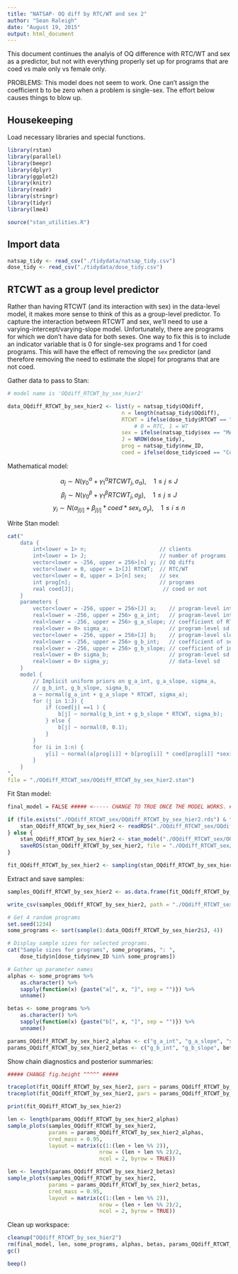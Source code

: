 ```yaml
---
title: "NATSAP- OQ diff by RTC/WT and sex 2"
author: "Sean Raleigh"
date: "August 19, 2015"
output: html_document
---
```


This document continues the analyis of OQ difference with RTC/WT and sex as a predictor, but not with everything properly set up for programs that are coed vs male only vs female only.

PROBLEMS: This model does not seem to work. One can't assign the coefficient b to be zero when a problem is single-sex. The effort below causes things to blow up.

## Housekeeping

Load necessary libraries and special functions.

```r
library(rstan)
library(parallel)
library(beepr)
library(dplyr)
library(ggplot2)
library(knitr)
library(readr)
library(stringr)
library(tidyr)
library(lme4)
```

```r
source("stan_utilities.R")
```

## Import data

```r
natsap_tidy <- read_csv("./tidydata/natsap_tidy.csv")
dose_tidy <- read_csv("./tidydata/dose_tidy.csv")
```


## RTCWT as a group level predictor

Rather than having RTCWT (and its interaction with sex) in the data-level model, it makes more sense to think of this as a group-level predictor. To capture the interaction between RTCWT and sex, we'll need to use a varying-intercept/varying-slope model. Unfortunately, there are programs for which we don't have data for both sexes. One way to fix this is to include an indicator variable that is 0 for single-sex programs and 1 for coed programs. This will have the effect of removing the `sex` predictor (and therefore removing the need to estimate the slope) for programs that are not coed.

Gather data to pass to Stan:

```r
# model name is 'OQdiff_RTCWT_by_sex_hier2'

data_OQdiff_RTCWT_by_sex_hier2 <- list(y = natsap_tidy$OQdiff,
                                    n = length(natsap_tidy$OQdiff),
                                    RTCWT = ifelse(dose_tidy$RTCWT == "RTC", 0, 1),
                                        # 0 = RTC, 1 = WT
                                    sex = ifelse(natsap_tidy$sex == "MALE", 0, 1),
                                    J = NROW(dose_tidy),
                                    prog = natsap_tidy$new_ID,
                                    coed = ifelse(dose_tidy$coed == "Coed", 1, 0))
```

Mathematical model:

$$ \alpha_{j} \sim N\left( \gamma^{\alpha}_{0} + \gamma^{\alpha}_{1} RTCWT_{j},
        \sigma_{\alpha} \right), \quad 1 \leq j \leq J $$
$$ \beta_{j} \sim N\left( \gamma^{\beta}_{0} + \gamma^{\beta}_{1} RTCWT_{j},
        \sigma_{\beta} \right), \quad 1 \leq j \leq J $$
$$ y_{i} \sim N\left( \alpha_{j[i]} + \beta_{j[i]} * coed * sex_{i},
        \sigma_{y} \right), \quad 1 \leq i \leq n $$

Write Stan model:

```r
cat("
    data {
        int<lower = 1> n;                       // clients
        int<lower = 1> J;                       // number of programs
        vector<lower = -256, upper = 256>[n] y; // OQ diffs
        vector<lower = 0, upper = 1>[J] RTCWT;  // RTC/WT
        vector<lower = 0, upper = 1>[n] sex;    // sex
        int prog[n];                            // programs
        real coed[J];                            // coed or not
    }
    parameters {
        vector<lower = -256, upper = 256>[J] a;    // program-level intercepts
        real<lower = -256, upper = 256> g_a_int;   // program-level intercept
        real<lower = -256, upper = 256> g_a_slope; // coefficient of RTCWT
        real<lower = 0> sigma_a;                   // program-level sd
        vector<lower = -256, upper = 256>[J] b;    // program-level slopes
        real<lower = -256, upper = 256> g_b_int;   // coefficient of sex
        real<lower = -256, upper = 256> g_b_slope; // coefficient of interaction
        real<lower = 0> sigma_b;                   // program-level sd 
        real<lower = 0> sigma_y;                   // data-level sd
    }
    model {
        // Implicit uniform priors on g_a_int, g_a_slope, sigma_a,
        // g_b_int, g_b_slope, sigma_b,
        a ~ normal(g_a_int + g_a_slope * RTCWT, sigma_a);
        for (j in 1:J) {
            if (coed[j] ==1 ) {
                b[j] ~ normal(g_b_int + g_b_slope * RTCWT, sigma_b);
            } else {
                b[j] ~ normal(0, 0.1);
            }
        }
        for (i in 1:n) {
            y[i] ~ normal(a[prog[i]] + b[prog[i]] * coed[prog[i]] *sex[i], sigma_y);
        }
    }
",
file = "./OQdiff_RTCWT_sex/OQdiff_RTCWT_by_sex_hier2.stan")
```

Fit Stan model:

```r
final_model = FALSE ##### <----- CHANGE TO TRUE ONCE THE MODEL WORKS. #####

if (file.exists("./OQdiff_RTCWT_sex/OQdiff_RTCWT_by_sex_hier2.rds") & final_model == TRUE) {
    stan_OQdiff_RTCWT_by_sex_hier2 <- readRDS("./OQdiff_RTCWT_sex/OQdiff_RTCWT_by_sex_hier2.rds")
} else {
    stan_OQdiff_RTCWT_by_sex_hier2 <- stan_model("./OQdiff_RTCWT_sex/OQdiff_RTCWT_by_sex_hier2.stan")
    saveRDS(stan_OQdiff_RTCWT_by_sex_hier2, file = "./OQdiff_RTCWT_sex/OQdiff_RTCWT_by_sex_hier2.rds")
}

fit_OQdiff_RTCWT_by_sex_hier2 <- sampling(stan_OQdiff_RTCWT_by_sex_hier2, data = data_OQdiff_RTCWT_by_sex_hier2)
```

Extract and save samples:

```r
samples_OQdiff_RTCWT_by_sex_hier2 <- as.data.frame(fit_OQdiff_RTCWT_by_sex_hier2)

write_csv(samples_OQdiff_RTCWT_by_sex_hier2, path = "./OQdiff_RTCWT_sex/OQdiff_RTCWT_by_sex_hier2.csv")

# Get 4 random programs
set.seed(1234)
some_programs <- sort(sample(1:data_OQdiff_RTCWT_by_sex_hier2$J, 4))

# Display sample sizes for selected programs.
cat("Sample sizes for programs", some_programs, ": ",
    dose_tidy$n[dose_tidy$new_ID %in% some_programs])

# Gather up parameter names
alphas <- some_programs %>%
    as.character() %>%
    sapply(function(x) {paste("a[", x, "]", sep = "")}) %>%
    unname()

betas <- some_programs %>%
    as.character() %>%
    sapply(function(x) {paste("b[", x, "]", sep = "")}) %>%
    unname()

params_OQdiff_RTCWT_by_sex_hier2_alphas <- c("g_a_int", "g_a_slope", "sigma_a", alphas)
params_OQdiff_RTCWT_by_sex_hier2_betas <- c("g_b_int", "g_b_slope", betas)
```

Show chain diagnostics and posterior summaries:

```r
##### CHANGE fig.height ^^^^^ #####

traceplot(fit_OQdiff_RTCWT_by_sex_hier2, pars = params_OQdiff_RTCWT_by_sex_hier2_alphas, inc_warmup = FALSE)
traceplot(fit_OQdiff_RTCWT_by_sex_hier2, pars = params_OQdiff_RTCWT_by_sex_hier2_betas, inc_warmup = FALSE)

print(fit_OQdiff_RTCWT_by_sex_hier2)

len <- length(params_OQdiff_RTCWT_by_sex_hier2_alphas)
sample_plots(samples_OQdiff_RTCWT_by_sex_hier2,
             params = params_OQdiff_RTCWT_by_sex_hier2_alphas,
             cred_mass = 0.95,
             layout = matrix(c(1:(len + len %% 2)),
                             nrow = (len + len %% 2)/2,
                             ncol = 2, byrow = TRUE))

len <- length(params_OQdiff_RTCWT_by_sex_hier2_betas)
sample_plots(samples_OQdiff_RTCWT_by_sex_hier2,
             params = params_OQdiff_RTCWT_by_sex_hier2_betas,
             cred_mass = 0.95,
             layout = matrix(c(1:(len + len %% 2)),
                             nrow = (len + len %% 2)/2,
                             ncol = 2, byrow = TRUE))
```

Clean up workspace:

```r
cleanup("OQdiff_RTCWT_by_sex_hier2")
rm(final_model, len, some_programs, alphas, betas, params_OQdiff_RTCWT_by_sex_hier2_alphas, params_OQdiff_RTCWT_by_sex_hier2_betas) 
gc()
```



```r
beep()
```
